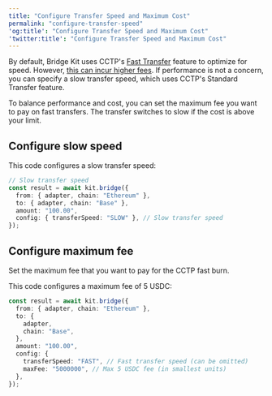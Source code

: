 ```yaml
---
title: "Configure Transfer Speed and Maximum Cost"
permalink: "configure-transfer-speed"
'og:title': "Configure Transfer Speed and Maximum Cost"
'twitter:title': "Configure Transfer Speed and Maximum Cost"
---
```


By default, Bridge Kit uses CCTP's [Fast Transfer](/cctp) feature to optimize
for speed. However,
[this can incur higher fees](/cctp/technical-guide#cctp-v2-fees). If performance
is not a concern, you can specify a slow transfer speed, which uses CCTP's
Standard Transfer feature.

To balance performance and cost, you can set the maximum fee you want to pay on
fast transfers. The transfer switches to slow if the cost is above your limit.

## Configure slow speed

This code configures a slow transfer speed:


```typescript
// Slow transfer speed
const result = await kit.bridge({
  from: { adapter, chain: "Ethereum" },
  to: { adapter, chain: "Base" },
  amount: "100.00",
  config: { transferSpeed: "SLOW" }, // Slow transfer speed
});
```

## Configure maximum fee

Set the maximum fee that you want to pay for the CCTP fast burn.

This code configures a maximum fee of 5 USDC:


```typescript
const result = await kit.bridge({
  from: { adapter, chain: "Ethereum" },
  to: {
    adapter,
    chain: "Base",
  },
  amount: "100.00",
  config: {
    transferSpeed: "FAST", // Fast transfer speed (can be omitted)
    maxFee: "5000000", // Max 5 USDC fee (in smallest units)
  },
});
```